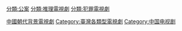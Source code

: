 
[[分類:公案|分類:公案]]
[[分類:推理電視劇|分類:推理電視劇]]
[[分類:犯罪電視劇|分類:犯罪電視劇]]
[[Category:中國朝代背景電視劇|]]
[[Category:臺灣各類型電視劇|Category:臺灣各類型電視劇]]
[[Category:中国电视剧|Category:中国电视剧]]